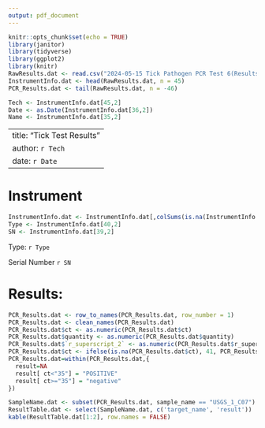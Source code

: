 ```yaml
---
output: pdf_document
---
```


```r
knitr::opts_chunk$set(echo = TRUE)
library(janitor)
library(tidyverse)
library(ggplot2)
library(knitr)
RawResults.dat <- read.csv("2024-05-15 Tick Pathogen PCR Test 6(Results).csv", header = FALSE)
InstrumentInfo.dat <- head(RawResults.dat, n = 45)
PCR_Results.dat <- tail(RawResults.dat, n = -46)

Tech <- InstrumentInfo.dat[45,2]
Date <- as.Date(InstrumentInfo.dat[36,2])
Name <- InstrumentInfo.dat[35,2]

```
---
title: "Tick Test Results"
author: `r Tech`
date: `r Date`
---

# Instrument

```r
InstrumentInfo.dat <- InstrumentInfo.dat[,colSums(is.na(InstrumentInfo.dat))<nrow(InstrumentInfo.dat)]
Type <- InstrumentInfo.dat[40,2]
SN <- InstrumentInfo.dat[39,2]
```

Type: `r Type` 

Serial Number `r SN`

# Results:
```r

PCR_Results.dat <- row_to_names(PCR_Results.dat, row_number = 1)
PCR_Results.dat <- clean_names(PCR_Results.dat)
PCR_Results.dat$ct <- as.numeric(PCR_Results.dat$ct)
PCR_Results.dat$quantity <- as.numeric(PCR_Results.dat$quantity)
PCR_Results.dat$`r_superscript_2` <- as.numeric(PCR_Results.dat$r_superscript_2)
PCR_Results.dat$ct <- ifelse(is.na(PCR_Results.dat$ct), 41, PCR_Results.dat$ct)
PCR_Results.dat=within(PCR_Results.dat,{
  result=NA
  result[ ct<"35"] = "POSITIVE"
  result[ ct>="35"] = "negative"
})

SampleName.dat <- subset(PCR_Results.dat, sample_name == "USGS_1_C07")
ResultTable.dat <- select(SampleName.dat, c('target_name', 'result'))
kable(ResultTable.dat[1:2], row.names = FALSE)

```

